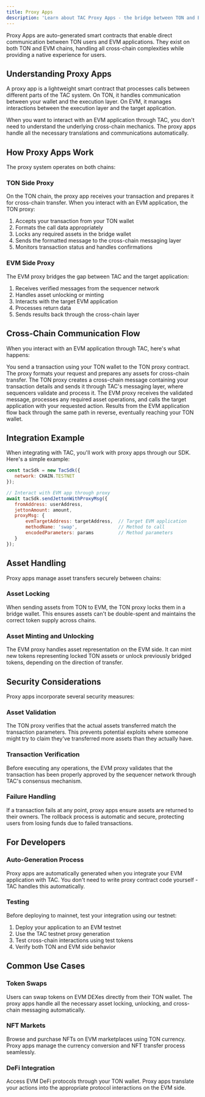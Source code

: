 ```yaml
---
title: Proxy Apps
description: 'Learn about TAC Proxy Apps - the bridge between TON and EVM applications'
---
```



Proxy Apps are auto-generated smart contracts that enable direct communication between TON users and EVM applications. They exist on both TON and EVM chains, handling all cross-chain complexities while providing a native experience for users.

## Understanding Proxy Apps

A proxy app is a lightweight smart contract that processes calls between different parts of the TAC system. On TON, it handles communication between your wallet and the execution layer. On EVM, it manages interactions between the execution layer and the target application.

When you want to interact with an EVM application through TAC, you don't need to understand the underlying cross-chain mechanics. The proxy apps handle all the necessary translations and communications automatically.

## How Proxy Apps Work

The proxy system operates on both chains:

### TON Side Proxy
On the TON chain, the proxy app receives your transaction and prepares it for cross-chain transfer. When you interact with an EVM application, the TON proxy:

1. Accepts your transaction from your TON wallet
2. Formats the call data appropriately
3. Locks any required assets in the bridge wallet
4. Sends the formatted message to the cross-chain messaging layer
5. Monitors transaction status and handles confirmations

### EVM Side Proxy
The EVM proxy bridges the gap between TAC and the target application:

1. Receives verified messages from the sequencer network
2. Handles asset unlocking or minting
3. Interacts with the target EVM application
4. Processes return data
5. Sends results back through the cross-chain layer

## Cross-Chain Communication Flow

When you interact with an EVM application through TAC, here's what happens:

<Steps>
<Step title="Transaction Initiation">
You send a transaction using your TON wallet to the TON proxy contract. The proxy formats your request and prepares any assets for cross-chain transfer.
</Step>

<Step title="Cross-Chain Transfer">
The TON proxy creates a cross-chain message containing your transaction details and sends it through TAC's messaging layer, where sequencers validate and process it.
</Step>

<Step title="EVM Execution">
The EVM proxy receives the validated message, processes any required asset operations, and calls the target application with your requested action.
</Step>

<Step title="Return Trip">
Results from the EVM application flow back through the same path in reverse, eventually reaching your TON wallet.
</Step>
</Steps>

## Integration Example

When integrating with TAC, you'll work with proxy apps through our SDK. Here's a simple example:

```js
const tacSdk = new TacSdk({
   network: CHAIN.TESTNET
});

// Interact with EVM app through proxy
await tacSdk.sendJettonWithProxyMsg({
   fromAddress: userAddress,
   jettonAmount: amount,
   proxyMsg: {
       evmTargetAddress: targetAddress,  // Target EVM application
       methodName: 'swap',               // Method to call
       encodedParameters: params         // Method parameters
   }
});
```

## Asset Handling

Proxy apps manage asset transfers securely between chains:

### Asset Locking
When sending assets from TON to EVM, the TON proxy locks them in a bridge wallet. This ensures assets can't be double-spent and maintains the correct token supply across chains.

### Asset Minting and Unlocking
The EVM proxy handles asset representation on the EVM side. It can mint new tokens representing locked TON assets or unlock previously bridged tokens, depending on the direction of transfer.

## Security Considerations

Proxy apps incorporate several security measures:

### Asset Validation
The TON proxy verifies that the actual assets transferred match the transaction parameters. This prevents potential exploits where someone might try to claim they've transferred more assets than they actually have.

### Transaction Verification
Before executing any operations, the EVM proxy validates that the transaction has been properly approved by the sequencer network through TAC's consensus mechanism.

### Failure Handling
If a transaction fails at any point, proxy apps ensure assets are returned to their owners. The rollback process is automatic and secure, protecting users from losing funds due to failed transactions.

## For Developers

### Auto-Generation Process
Proxy apps are automatically generated when you integrate your EVM application with TAC. You don't need to write proxy contract code yourself - TAC handles this automatically.

### Testing
Before deploying to mainnet, test your integration using our testnet:
1. Deploy your application to an EVM testnet
2. Use the TAC testnet proxy generation
3. Test cross-chain interactions using test tokens
4. Verify both TON and EVM side behavior


## Common Use Cases

### Token Swaps
Users can swap tokens on EVM DEXes directly from their TON wallet. The proxy apps handle all the necessary asset locking, unlocking, and cross-chain messaging automatically.

### NFT Markets
Browse and purchase NFTs on EVM marketplaces using TON currency. Proxy apps manage the currency conversion and NFT transfer process seamlessly.

### DeFi Integration
Access EVM DeFi protocols through your TON wallet. Proxy apps translate your actions into the appropriate protocol interactions on the EVM side.

